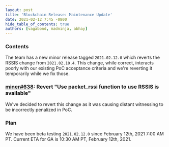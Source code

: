 ```yaml
---
layout: post
title: 'Blockchain Release: Maintenance Update'
date: 2021-02-12 7:45 -0800
hide_table_of_contents: true
authors: [vagabond, madninja, abhay]
---
```


### Contents

The team has a new minor release tagged `2021.02.12.0` which reverts the RSSIS change from
`2021.02.10.4`. This change, while correct, interacts poorly with our existing PoC acceptance
criteria and we're reverting it temporarily while we fix those.

<!--truncate-->

### [miner#638](https://github.com/helium/miner/pull/638): Revert "Use packet_rssi function to use RSSIS is available"

We've decided to revert this change as it was causing distant witnessing to be incorrectly penalized
in PoC.

### Plan

We have been beta testing `2021.02.12.0` since February 12th, 2021 7:00 AM PT. Current ETA for GA is
10:30 AM PT, February 12th, 2021.
